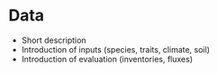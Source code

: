 # Data

-   Short description
-   Introduction of inputs (species, traits, climate, soil)
-   Introduction of evaluation (inventories, fluxes)
